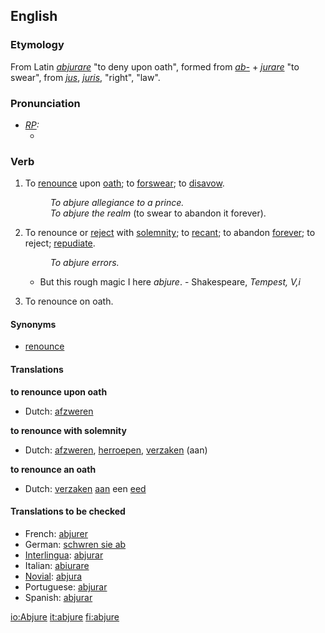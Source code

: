 ==English==
===Etymology===
From Latin ''[[abjurare]]'' "to deny upon oath", formed from ''[[ab-]]'' + ''[[jurare]]'' "to swear", from ''[[jus]]'', ''[[juris]]'', "right", "law".

===Pronunciation===
* ''[[RP]]:''
** {{IPA| /əbˈdʒʊə/}}

===Verb===
{{en-infl-reg-other-e|abjur|e|}}
# {{transitive}} To [[renounce]] upon [[oath]]; to [[forswear]]; to [[disavow]].
#: ''To abjure allegiance to a prince.''
#: ''To abjure the realm'' (to swear to abandon it forever).
# {{transitive}} To renounce or [[reject]] with [[solemnity]]; to [[recant]]; to abandon [[forever]]; to reject; [[repudiate]].
#: ''To abjure errors.''
#* But this rough magic I here ''abjure''. - Shakespeare, ''Tempest, V,i''
# {{intransitive}} To renounce on oath.

====Synonyms====
*[[renounce]]

====Translations====
'''to renounce upon oath'''
{{top}}
* Dutch: [[afzweren]]
{{mid}}
{{bottom}}

'''to renounce with solemnity'''
{{top}}
* Dutch: [[afzweren]], [[herroepen]], [[verzaken]] (aan)
{{mid}}
{{bottom}}

'''to renounce an oath'''
{{top}}
* Dutch: [[verzaken]] [[aan]] een [[eed]]
{{mid}}
{{bottom}}

====Translations to be checked====
*French: [[abjurer]]
*German: [[schwren sie ab]]
*[[Interlingua]]: [[abjurar]]
*Italian: [[abiurare]]
*[[Novial]]: [[abjura]]
*Portuguese: [[abjurar]]
*Spanish: [[abjurar]]


[[io:Abjure]]
[[it:abjure]]
[[fi:abjure]]